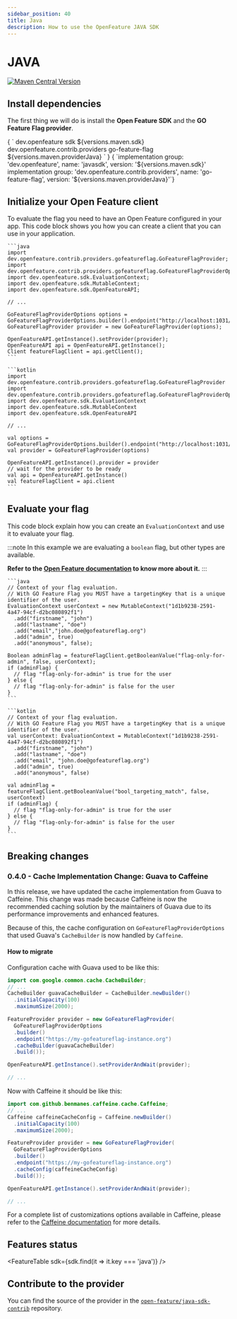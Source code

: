 ```yaml
---
sidebar_position: 40
title: Java
description: How to use the OpenFeature JAVA SDK
---
```


# JAVA
[![Maven Central Version](https://img.shields.io/maven-central/v/dev.openfeature.contrib.providers/go-feature-flag?color=blue&style=flat-square)](https://search.maven.org/artifact/dev.openfeature.contrib.providers/go-feature-flag)

## Install dependencies

The first thing we will do is install the **Open Feature SDK** and the **GO Feature Flag provider**.


<Tabs groupId="code">
  <TabItem value="maven" label="maven">
    <CodeBlock
      language="xml"
      showLineNumbers>
      {
        `<dependency>
    <groupId>dev.openfeature</groupId>
    <artifactId>sdk</artifactId>
    <artifactId>${versions.maven.sdk}</artifactId>
</dependency>
<dependency>
    <groupId>dev.openfeature.contrib.providers</groupId>
    <artifactId>go-feature-flag</artifactId>
    <version>${versions.maven.providerJava}</version>
</dependency>`
      }
    </CodeBlock>

  </TabItem>
  <TabItem value="gradle" label="gradle">
    <CodeBlock
      language="toml"
      showLineNumbers>
      {
        `implementation group: 'dev.openfeature', name: 'javasdk', version: '${versions.maven.sdk}'
implementation group: 'dev.openfeature.contrib.providers', name: 'go-feature-flag', version: '${versions.maven.providerJava}'`}
    </CodeBlock>

  </TabItem>
</Tabs>


## Initialize your Open Feature client
To evaluate the flag you need to have an Open Feature configured in your app.
This code block shows you how you can create a client that you can use in your application.

<Tabs groupId="code">
  <TabItem value="java" label="java">

    ```java
    import dev.openfeature.contrib.providers.gofeatureflag.GoFeatureFlagProvider;
    import dev.openfeature.contrib.providers.gofeatureflag.GoFeatureFlagProviderOptions;
    import dev.openfeature.sdk.EvaluationContext;
    import dev.openfeature.sdk.MutableContext;
    import dev.openfeature.sdk.OpenFeatureAPI;

    // ...

    GoFeatureFlagProviderOptions options =
    GoFeatureFlagProviderOptions.builder().endpoint("http://localhost:1031/").build();
    GoFeatureFlagProvider provider = new GoFeatureFlagProvider(options);

    OpenFeatureAPI.getInstance().setProvider(provider);
    OpenFeatureAPI api = OpenFeatureAPI.getInstance();
    Client featureFlagClient = api.getClient();
    ```

  </TabItem>
  <TabItem value="kotlin" label="Kotlin">

    ```kotlin
    import dev.openfeature.contrib.providers.gofeatureflag.GoFeatureFlagProvider
    import dev.openfeature.contrib.providers.gofeatureflag.GoFeatureFlagProviderOptions
    import dev.openfeature.sdk.EvaluationContext
    import dev.openfeature.sdk.MutableContext
    import dev.openfeature.sdk.OpenFeatureAPI

    // ...

    val options = GoFeatureFlagProviderOptions.builder().endpoint("http://localhost:1031/").build()
    val provider = GoFeatureFlagProvider(options)

    OpenFeatureAPI.getInstance().provider = provider
    // wait for the provider to be ready
    val api = OpenFeatureAPI.getInstance()
    val featureFlagClient = api.client
    ```

  </TabItem>
</Tabs>


## Evaluate your flag

This code block explain how you can create an `EvaluationContext` and use it to evaluate your flag.

:::note
In this example we are evaluating a `boolean` flag, but other types are available.

**Refer to the [Open Feature documentation](https://docs.openfeature.dev/docs/reference/concepts/evaluation-api#basic-evaluation) to know more about it.**
:::

<Tabs groupId="code">
  <TabItem value="java" label="java">

    ```java
    // Context of your flag evaluation.
    // With GO Feature Flag you MUST have a targetingKey that is a unique identifier of the user.
    EvaluationContext userContext = new MutableContext("1d1b9238-2591-4a47-94cf-d2bc080892f1")
      .add("firstname", "john")
      .add("lastname", "doe")
      .add("email","john.doe@gofeatureflag.org")
      .add("admin", true)
      .add("anonymous", false);

    Boolean adminFlag = featureFlagClient.getBooleanValue("flag-only-for-admin", false, userContext);
    if (adminFlag) {
      // flag "flag-only-for-admin" is true for the user
    } else {
      // flag "flag-only-for-admin" is false for the user
    }
    ```

  </TabItem>
  <TabItem value="kotlin" label="Kotlin">

    ```kotlin
    // Context of your flag evaluation.
    // With GO Feature Flag you MUST have a targetingKey that is a unique identifier of the user.
    val userContext: EvaluationContext = MutableContext("1d1b9238-2591-4a47-94cf-d2bc080892f1")
      .add("firstname", "john")
      .add("lastname", "doe")
      .add("email", "john.doe@gofeatureflag.org")
      .add("admin", true)
      .add("anonymous", false)

    val adminFlag = featureFlagClient.getBooleanValue("bool_targeting_match", false, userContext)
    if (adminFlag) {
      // flag "flag-only-for-admin" is true for the user
    } else {
      // flag "flag-only-for-admin" is false for the user
    }
    ```

  </TabItem>
</Tabs>

## Breaking changes

### 0.4.0 - Cache Implementation Change: Guava to Caffeine

In this release, we have updated the cache implementation from Guava to Caffeine. This change was made because Caffeine is now the recommended caching solution by the maintainers of Guava due to its performance improvements and enhanced features.

Because of this, the cache configuration on `GoFeatureFlagProviderOptions` that used Guava's `CacheBuilder` is now handled by `Caffeine`.

#### How to migrate

Configuration cache with Guava used to be like this:

```java
import com.google.common.cache.CacheBuilder;
// ...
CacheBuilder guavaCacheBuilder = CacheBuilder.newBuilder()
  .initialCapacity(100)
  .maximumSize(2000);

FeatureProvider provider = new GoFeatureFlagProvider(
  GoFeatureFlagProviderOptions
  .builder()
  .endpoint("https://my-gofeatureflag-instance.org")
  .cacheBuilder(guavaCacheBuilder)
  .build());

OpenFeatureAPI.getInstance().setProviderAndWait(provider);

// ...
```

Now with Caffeine it should be like this:

```java
import com.github.benmanes.caffeine.cache.Caffeine;
// ...
Caffeine caffeineCacheConfig = Caffeine.newBuilder()
  .initialCapacity(100)
  .maximumSize(2000);

FeatureProvider provider = new GoFeatureFlagProvider(
  GoFeatureFlagProviderOptions
  .builder()
  .endpoint("https://my-gofeatureflag-instance.org")
  .cacheConfig(caffeineCacheConfig)
  .build());

OpenFeatureAPI.getInstance().setProviderAndWait(provider);

// ...
```

For a complete list of customizations  options available in Caffeine, please refer to the [Caffeine documentation](https://github.com/ben-manes/caffeine/wiki) for more details.

## Features status
<FeatureTable sdk={sdk.find(it => it.key === 'java')} />

## Contribute to the provider
You can find the source of the provider in the [`open-feature/java-sdk-contrib`](https://github.com/open-feature/java-sdk-contrib/tree/main/providers/go-feature-flag) repository.